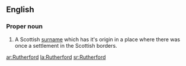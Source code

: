 ==English==

===Proper noun===
{{en-proper noun}}

# A Scottish [[surname]] which has it's origin in a place where there was once a settlement in the Scottish borders.

[[ar:Rutherford]]
[[la:Rutherford]]
[[sr:Rutherford]]